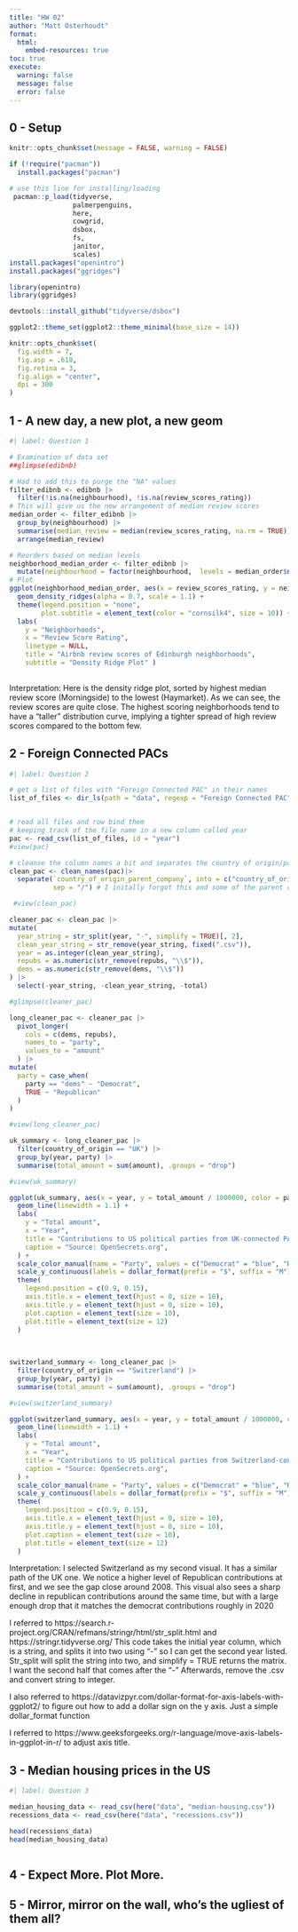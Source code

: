 ```yaml
---
title: "HW 02"
author: "Matt Osterhoudt"
format: 
  html:
    embed-resources: true
toc: true
execute: 
  warning: false
  message: false
  error: false
---
```



## 0 - Setup

```r
knitr::opts_chunk$set(message = FALSE, warning = FALSE)

if (!require("pacman")) 
  install.packages("pacman")

# use this line for installing/loading
 pacman::p_load(tidyverse,
                palmerpenguins,
                here,
                cowgrid,
                dsbox,
                fs,
                janitor,
                scales) 
install.packages("openintro")
install.packages("ggridges")

library(openintro)
library(ggridges)

devtools::install_github("tidyverse/dsbox")

ggplot2::theme_set(ggplot2::theme_minimal(base_size = 14))

knitr::opts_chunk$set(
  fig.width = 7,
  fig.asp = .618,
  fig.retina = 3,
  fig.align = "center",
  dpi = 300
)
```




## 1 - A new day, a new plot, a new geom

```r
#| label: Question 1

# Examination of data set
##glimpse(edibnb)

# Had to add this to purge the "NA" values
filter_edibnb <- edibnb |>
  filter(!is.na(neighbourhood), !is.na(review_scores_rating))
# This will give us the new arrangement of median review scores
median_order <- filter_edibnb |>
  group_by(neighbourhood) |>
  summarise(median_review = median(review_scores_rating, na.rm = TRUE))|>
  arrange(median_review)

# Reorders based on median levels
neighborhood_median_order <- filter_edibnb |>
  mutate(neighbourhood = factor(neighbourhood,  levels = median_order$neighbourhood))
# Plot
ggplot(neighborhood_median_order, aes(x = review_scores_rating, y = neighbourhood, fill = neighbourhood)) +
  geom_density_ridges(alpha = 0.7, scale = 1.1) +
  theme(legend.position = "none",
        plot.subtitle = element_text(color = "cornsilk4", size = 10)) + 
  labs(
    y = "Neighborhoods",
    x = "Review Score Rating",
    linetype = NULL,
    title = "Airbnb review scores of Edinburgh neighborhoods",
    subtitle = "Density Ridge Plot" ) 
 
```
Interpretation: Here is the density ridge plot, sorted by highest median review score (Morningside) to the lowest (Haymarket). As we can see, the review scores are quite close. The highest scoring neighborhoods tend to have a "taller" distribution curve, implying a tighter spread of high review scores compared to the bottom few.

## 2 - Foreign Connected PACs

```r
#| label: Question 2

# get a list of files with "Foreign Connected PAC" in their names
list_of_files <- dir_ls(path = "data", regexp = "Foreign Connected PAC")


# read all files and row bind them
# keeping track of the file name in a new column called year
pac <- read_csv(list_of_files, id = "year")
#view(pac)

# cleanse the column names a bit and separates the country of origin/parent company into two columns
clean_pac <- clean_names(pac)|>
  separate(`country_of_origin_parent_company`, into = c("country_of_origin", "parent_company"),
           sep = "/") # I initally forgot this and some of the parent company was getting cut off!

 #view(clean_pac)

cleaner_pac <- clean_pac |>
mutate(
  year_string = str_split(year, "-", simplify = TRUE)[, 2],
  clean_year_string = str_remove(year_string, fixed(".csv")),
  year = as.integer(clean_year_string),
  repubs = as.numeric(str_remove(repubs, "\\$")),
  dems = as.numeric(str_remove(dems, "\\$"))
) |>
  select(-year_string, -clean_year_string, -total)

#glimpse(cleaner_pac)

long_cleaner_pac <- cleaner_pac |>
  pivot_longer(
    cols = c(dems, repubs),
    names_to = "party",
    values_to = "amount"
  ) |>
mutate(
  party = case_when(
    party == "dems" ~ "Democrat",
    TRUE ~ "Republican"
  )
)

#view(long_cleaner_pac)

uk_summary <- long_cleaner_pac |>
  filter(country_of_origin == "UK") |>
  group_by(year, party) |>
  summarise(total_amount = sum(amount), .groups = "drop")

#view(uk_summary)

ggplot(uk_summary, aes(x = year, y = total_amount / 1000000, color = party)) +
  geom_line(linewidth = 1.1) +
  labs(
    y = "Total amount",
    x = "Year",
    title = "Contributions to US political parties from UK-connected PACs",
    caption = "Source: OpenSecrets.org",
  ) + 
  scale_color_manual(name = "Party", values = c("Democrat" = "blue", "Republican" = "red")) +
  scale_y_continuous(labels = dollar_format(prefix = "$", suffix = "M")) + 
  theme(
    legend.position = c(0.9, 0.15),
    axis.title.x = element_text(hjust = 0, size = 10),
    axis.title.y = element_text(hjust = 0, size = 10),
    plot.caption = element_text(size = 10),
    plot.title = element_text(size = 12)
  )
  
  

switzerland_summary <- long_cleaner_pac |>
  filter(country_of_origin == "Switzerland") |>
  group_by(year, party) |>
  summarise(total_amount = sum(amount), .groups = "drop")

#view(switzerland_summary)

ggplot(switzerland_summary, aes(x = year, y = total_amount / 1000000, color = party)) +
  geom_line(linewidth = 1.1) +
  labs(
    y = "Total amount",
    x = "Year",
    title = "Contributions to US political parties from Switzerland-connected PACs",
    caption = "Source: OpenSecrets.org",
  ) + 
  scale_color_manual(name = "Party", values = c("Democrat" = "blue", "Republican" = "red")) +
  scale_y_continuous(labels = dollar_format(prefix = "$", suffix = "M")) + 
  theme(
    legend.position = c(0.9, 0.15),
    axis.title.x = element_text(hjust = 0, size = 10),
    axis.title.y = element_text(hjust = 0, size = 10),
    plot.caption = element_text(size = 10),
    plot.title = element_text(size = 12)
  )
```

Interpretation: I selected Switzerland as my second visual. It has a similar path of the UK one. We notice a higher level of Republican contributions at first, and we see the gap close around 2008. This visual also sees a sharp decline in republican contributions around the same time, but with a large enough drop that it matches the democrat contributions roughly in 2020

I referred to https://search.r-project.org/CRAN/refmans/stringr/html/str_split.html and 
https://stringr.tidyverse.org/ 
This code takes the initial year column, which is a string, and splits it into two
using "-" so I can get the second year listed. Str_split will split the string into two, 
and simplify = TRUE returns the matrix. I want the second half that comes after the "-"
Afterwards, remove the .csv and convert string to integer.

I also referred to https://datavizpyr.com/dollar-format-for-axis-labels-with-ggplot2/ to figure out how to add a dollar sign on the y axis. Just a simple dollar_format function

I referred to https://www.geeksforgeeks.org/r-language/move-axis-labels-in-ggplot-in-r/ to adjust axis title.

## 3 - Median housing prices in the US

```r
#| label: Question 3

median_housing_data <- read_csv(here("data", "median-housing.csv"))
recessions_data <- read_csv(here("data", "recessions.csv"))

head(recessions_data)
head(median_housing_data)



```


## 4 - Expect More. Plot More.


## 5 - Mirror, mirror on the wall, who’s the ugliest of them all?
